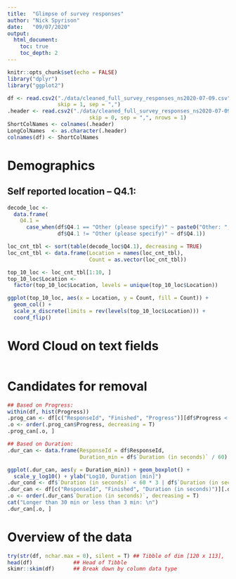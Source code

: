 ```yaml
---
title:  "Glimpse of survey responses"
author: "Nick Spyrison"
date:   "09/07/2020"
output:
  html_document:
    toc: true
    toc_depth: 2
---
```


```r
knitr::opts_chunk$set(echo = FALSE)
library("dplyr")
library("ggplot2")

df <- read.csv2("./data/cleaned_full_survey_responses_ns2020-07-09.csv", 
                skip = 1, sep = ",")
.header <- read.csv2("./data/cleaned_full_survey_responses_ns2020-07-09.csv", 
                          skip = 0, sep = ",", nrows = 1)
ShortColNames <- colnames(.header)
LongColNames  <- as.character(.header)
colnames(df) <- ShortColNames
```

# Demographics

## Self reported location -- Q4.1:

```r
decode_loc <- 
  data.frame(
    Q4.1 = 
      case_when(df$Q4.1 == "Other (please specify)" ~ paste0("Other: ", df$Q4.1_5_TEXT),
                df$Q4.1 != "Other (please specify)" ~ df$Q4.1))

loc_cnt_tbl <- sort(table(decode_loc$Q4.1), decreasing = TRUE)
loc_cnt_tbl <- data.frame(Location = names(loc_cnt_tbl), 
                          Count = as.vector(loc_cnt_tbl))

top_10_loc <- loc_cnt_tbl[1:10, ]
top_10_loc$Location <- 
  factor(top_10_loc$Location, levels = unique(top_10_loc$Location))

ggplot(top_10_loc, aes(x = Location, y = Count, fill = Count)) + 
  geom_col() + 
  scale_x_discrete(limits = rev(levels(top_10_loc$Location))) +
  coord_flip()
```

# Word Cloud on text fields

```r

```

# Candidates for removal

```r
## Based on Progress:
within(df, hist(Progress))
.prog_can <- df[c("ResponseId", "Finished", "Progress")][df$Progress < 100, ]
.o <- order(.prog_can$Progress, decreasing = T)
.prog_can[.o, ]

## Based on Duration:
.dur_can <- data.frame(ResponseId = df$ResponseId,
                       Duration_min = df$`Duration (in seconds)` / 60)

ggplot(.dur_can, aes(y = Duration_min)) + geom_boxplot() +
  scale_y_log10() + ylab("Log10, Duration [min]")
.dur_cond <- df$`Duration (in seconds)` < 60 * 3 | df$`Duration (in seconds)` > 60 * 30
.dur_can <- df[c("ResponseId", "Finished", "Duration (in seconds)")][.dur_cond, ]
.o <- order(.dur_can$`Duration (in seconds)`, decreasing = T)
cat("Longer than 30 min or less than 3 min: \n")
.dur_can[.o, ]


```

# Overview of the data

```r
try(str(df, nchar.max = 0), silent = T) ## Tibble of dim [120 x 113], 
head(df)             ## Head of Tibble
skimr::skim(df)      ## Break down by column data type
```

